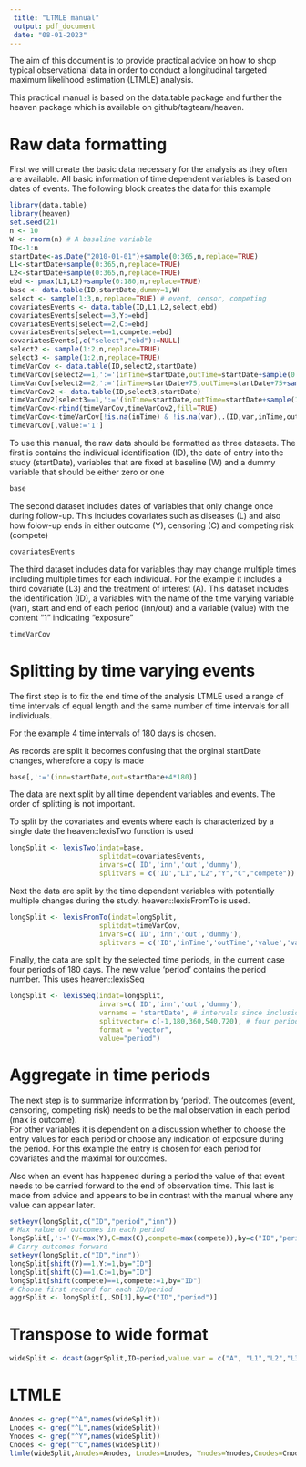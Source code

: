 ```yaml
---
 title: "LTMLE manual"
 output: pdf_document
 date: "08-01-2023"
---
```


The aim of this document is to provide practical advice on how to shqp typical observational data in order to conduct a longitudinal targeted maximum likelihood estimation (LTMLE) analysis.
 
This practical manual is based on the data.table package and further the heaven package which is available on github/tagteam/heaven.

# Raw data formatting
First we will create the basic data necessary for the analysis as they often are available.
All basic information of time dependent variables is based on dates of events. The following block creates the data for this example

```r
library(data.table)
library(heaven)
set.seed(21)
n <- 10
W <- rnorm(n) # A basaline variable
ID<-1:n
startDate<-as.Date("2010-01-01")+sample(0:365,n,replace=TRUE)
L1<-startDate+sample(0:365,n,replace=TRUE)
L2<-startDate+sample(0:365,n,replace=TRUE)
ebd <- pmax(L1,L2)+sample(0:180,n,replace=TRUE)
base <- data.table(ID,startDate,dummy=1,W)
select <- sample(1:3,n,replace=TRUE) # event, censor, competing
covariatesEvents <- data.table(ID,L1,L2,select,ebd)
covariatesEvents[select==3,Y:=ebd]
covariatesEvents[select==2,C:=ebd]
covariatesEvents[select==1,compete:=ebd]
covariatesEvents[,c("select","ebd"):=NULL]
select2 <- sample(1:2,n,replace=TRUE)
select3 <- sample(1:2,n,replace=TRUE)
timeVarCov <- data.table(ID,select2,startDate)
timeVarCov[select2==1,':='(inTime=startDate,outTime=startDate+sample(0:720,1),var='L3')]
timeVarCov[select2==2,':='(inTime=startDate+75,outTime=startDate+75+sample(0:720,1))]
timeVarCov2 <- data.table(ID,select3,startDate)
timeVarCov2[select3==1,':='(inTime=startDate,outTime=startDate+sample(180:720,1),var='A')]
timeVarCov<-rbind(timeVarCov,timeVarCov2,fill=TRUE)
timeVarCov<-timeVarCov[!is.na(inTime) & !is.na(var),.(ID,var,inTime,outTime)]
timeVarCov[,value:='1']
```








To use this manual, the raw data should be formatted as three datasets. The
first is contains the individual identification (ID), the date of entry
into the study (startDate), variables that are fixed at baseline (W) 
and a dummy variable that should be either zero or one

```r
base
```

The second dataset includes dates of variables that only change once
during follow-up.  This includes covariates such as diseases (L) and 
also how folow-up ends in either outcome (Y), censoring (C) and competing
risk (compete)

```r
covariatesEvents
```

The third dataset includes data for variables thay may change multiple times
including multiple times for each individual.  For the example it includes a
third covariate (L3) and the treatment of interest (A). This dataset includes
the identification (ID), a variables with the name of the time varying variable
(var), start and end of each period (inn/out) and a variable (value) with the
content "1" indicating "exposure"

```r
timeVarCov
```

# Splitting by time varying events

The first step is to fix the end time of the analysis LTMLE used a range of 
time intervals of equal length and the same number of time intervals for all
individuals.

For the example 4 time intervals of 180 days is chosen.

As records are split it becomes confusing that the orginal startDate changes, wherefore
a copy is made

```r
base[,':='(inn=startDate,out=startDate+4*180)]
```


The data are next split by all time dependent variables and events. The order of
splitting is not important.

To split by the covariates and events where each is characterized by a single date 
the heaven::lexisTwo function is used

```r
longSplit <- lexisTwo(indat=base,
                      splitdat=covariatesEvents,
                      invars=c('ID','inn','out','dummy'),
                      splitvars = c('ID',"L1","L2","Y","C","compete"))
```

Next the data are split by the time dependent variables with potentially multiple
changes during the study. heaven::lexisFromTo is used.

```r
longSplit <- lexisFromTo(indat=longSplit,
                      splitdat=timeVarCov,
                      invars=c('ID','inn','out','dummy'),
                      splitvars = c('ID','inTime','outTime','value','var'))
```

Finally, the data are split by the selected time periods, in the current case
four periods of 180 days. The new value 'period' contains the period number. This uses
heaven::lexisSeq

```r
longSplit <- lexisSeq(indat=longSplit,
                      invars=c('ID','inn','out','dummy'),
                      varname = 'startDate', # intervals since inclusion in study
                      splitvector= c(-1,180,360,540,720), # four periods of 180 days
                      format = "vector",
                      value="period")
```

# Aggregate in time periods

The next step is to summarize information by 'period'. The outcomes (event,
censoring, competing risk) needs to be the mal observation in each period (max is outcome).  
For other variables it is dependent on a discussion whether to choose the entry values
for each period or choose any indication of exposure during the period. For this
example the entry is chosen for each period for covariates and the maximal
for outcomes.

Also when an event has happened during a period the value of that event needs to
be carried forward to the end of observation time.  This last is made from advice 
and appears to be in contrast with the manual where any value can appear later.

```r
setkeyv(longSplit,c("ID","period","inn"))
# Max value of outcomes in each period
longSplit[,':='(Y=max(Y),C=max(C),compete=max(compete)),by=c("ID","period")] 
# Carry outcomes forward
setkeyv(longSplit,c("ID","inn"))
longSplit[shift(Y)==1,Y:=1,by="ID"]
longSplit[shift(C)==1,C:=1,by="ID"]
longSplit[shift(compete)==1,compete:=1,by="ID"]
# Choose first record for each ID/period
aggrSplit <- longSplit[,.SD[1],by=c("ID","period")]
```
# Transpose to wide format
```r
wideSplit <- dcast(aggrSplit,ID~period,value.var = c("A", "L1","L2","L3","Y", "C", "compete","W") )
```

# LTMLE
```r


Anodes <- grep("^A",names(wideSplit))
Lnodes <- grep("^L",names(wideSplit))
Ynodes <- grep("^Y",names(wideSplit))
Cnodes <- grep("^C",names(wideSplit))
ltmle(wideSplit,Anodes=Anodes, Lnodes=Lnodes, Ynodes=Ynodes,Cnodes=Cnodes,abar=1)
```
